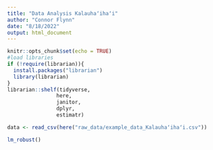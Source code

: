 ```yaml
---
title: "Data Analysis Kalauhaʻihaʻi"
author: "Connor Flynn"
date: "8/18/2022"
output: html_document
---
```


```r
knitr::opts_chunk$set(echo = TRUE)
#load libraries
if (!require(librarian)){
  install.packages("librarian")
  library(librarian)
}
librarian::shelf(tidyverse,
                here,
                janitor,
                dplyr,
                estimatr)
```

```r
data <- read_csv(here("raw_data/example_data_Kalauhaʻihaʻi.csv"))
```

```r
lm_robust()
```

